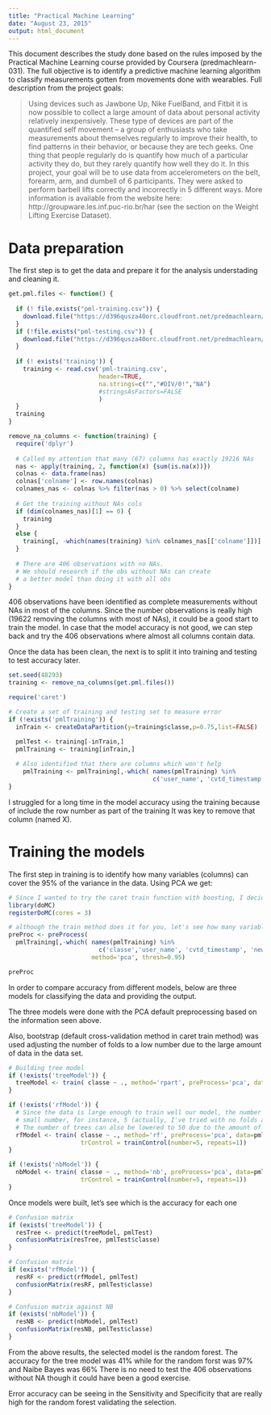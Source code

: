 ```yaml
---
title: "Practical Machine Learning"
date: "August 23, 2015"
output: html_document
---
```


This document describes the study done based on the rules imposed by the Practical Machine Learning course provided by Coursera (predmachlearn-031).
The full objective is to identify a predictive machine learning algorithm to classify measurements gotten from movements done with wearables. Full description from the project goals:

> Using devices such as Jawbone Up, Nike FuelBand, and Fitbit it is now possible to collect a large amount of data about personal activity relatively inexpensively. These type of devices are part of the quantified self movement – a group of enthusiasts who take measurements about themselves regularly to improve their health, to find patterns in their behavior, or because they are tech geeks. One thing that people regularly do is quantify how much of a particular activity they do, but they rarely quantify how well they do it. In this project, your goal will be to use data from accelerometers on the belt, forearm, arm, and dumbell of 6 participants. They were asked to perform barbell lifts correctly and incorrectly in 5 different ways. More information is available from the website here: http://groupware.les.inf.puc-rio.br/har (see the section on the Weight Lifting Exercise Dataset).

# Data preparation

The first step is to get the data and prepare it for the analysis understading and cleaning it.

```r
get.pml.files <- function() {
  
  if (! file.exists("pml-training.csv")) {
    download.file("https://d396qusza40orc.cloudfront.net/predmachlearn/pml-training.csv", "pml-training.csv", method="curl")
  }
  if (!file.exists("pml-testing.csv")) {
    download.file("https://d396qusza40orc.cloudfront.net/predmachlearn/pml-testing.csv", "pml-testing.csv", method="curl")
  }
  
  if (! exists('training')) {
    training <- read.csv('pml-training.csv', 
                         header=TRUE, 
                         na.strings=c("","#DIV/0!","NA")
                         #stringsAsFactors=FALSE
                         )
  }    
  training
}

remove_na_columns <- function(training) {
  require('dplyr')
  
  # Called my attention that many (67) columns has exactly 19216 NAs
  nas <- apply(training, 2, function(x) {sum(is.na(x))})
  colnas <- data.frame(nas)
  colnas['colname'] <- row.names(colnas)
  colnames_nas <- colnas %>% filter(nas > 0) %>% select(colname)
  
  # Get the training without NAs cols
  if (dim(colnames_nas)[1] == 0) {
    training
  }
  else {
    training[, -which(names(training) %in% colnames_nas[['colname']])]
  }
  
  # There are 406 observations with no NAs. 
  # We should research if the obs without NAs can create
  # a better model than doing it with all obs
}
```

406 observations have been identified as complete measurements without NAs in most of the columns. Since the number observations is really high (19622 removing the columns with most of NAs), it could be a good start to train the model. In case that the model accuracy is not good, we can step back and try the 406 observations where almost all columns contain data.

Once the data has been clean, the next is to split it into training and testing to test accuracy later.
```r
set.seed(48293)
training <- remove_na_columns(get.pml.files())

require('caret')

# Create a set of training and testing set to measure error
if (!exists('pmlTraining')) {
  inTrain <- createDataPartition(y=training$classe,p=0.75,list=FALSE)

  pmlTest <- training[-inTrain,]    
  pmlTraining <- training[inTrain,]
  
  # Also identified that there are columns which won't help 
    pmlTraining <- pmlTraining[,-which( names(pmlTraining) %in% 
                                        c('user_name', 'cvtd_timestamp', 'new_window', 'X'))]
}
```

I struggled for a long time in the model accuracy using the training because of include the row number as part of the training
It was key to remove that column (named X).

# Training the models

The first step in training is to identify how many variables (columns) can cover the 95% of the variance in the data. Using PCA we get:
```r
# Since I wanted to try the caret train function with boosting, I decided to do it in parallel
library(doMC)
registerDoMC(cores = 3)

# although the train method does it for you, let's see how many variables could cover the 90% of variance in the data
preProc <- preProcess(
  pmlTraining[,-which( names(pmlTraining) %in% 
                         c('classe','user_name', 'cvtd_timestamp', 'new_window'))], 
                       method='pca', thresh=0.95)

preProc
```

In order to compare accuracy from different models, below are three models for classifying the data and providing the output.

The three models were done with the PCA default preprocessing based on the information seen above.

Also, bootstrap (default cross-validation method in caret train method) was used adjusting the number of folds to a low number due to the large amount of data in the data set. 

```r
# Building tree model
if (!exists('treeModel')) {
  treeModel <- train( classe ~ ., method='rpart', preProcess='pca', data=pmlTraining)
}

if (!exists('rfModel')) {
  # Since the data is large enough to train well our model, the number of folds can be reduced to a
  # small number, for instance, 5 (actually, I've tried with no folds and works very good as well)
  # The number of trees can also be lowered to 50 due to the amount of variables predicting
  rfModel <- train( classe ~ ., method='rf', preProcess='pca', data=pmlTraining, prox=TRUE, ntree=50,
                    trControl = trainControl(number=5, repeats=1))
}

if (!exists('nbModel')) {
  nbModel <- train( classe ~ ., method='nb', preProcess='pca', data=pmlTraining,
                    trControl = trainControl(number=5, repeats=1))
}
```

Once models were built, let's see which is the accuracy for each one

```r
# Confusion matrix
if (exists('treeModel')) {
  resTree <- predict(treeModel, pmlTest)
  confusionMatrix(resTree, pmlTest$classe)
}

# Confusion matrix
if (exists('rfModel')) {
  resRF <- predict(rfModel, pmlTest)
  confusionMatrix(resRF, pmlTest$classe)
}

# Confusion matrix against NB
if (exists('nbModel')) {
  resNB <- predict(nbModel, pmlTest)
  confusionMatrix(resNB, pmlTest$classe)
}

```

From the above results, the selected model is the random forest.
The accuracy for the tree model was 41% while for the random forst was 97% and Naibe Bayes was 66%
There is no need to test the 406 observations without NA though it could have been a good exercise.

Error accuracy can be seeing in the Sensitivity and Specificity that are really high for the random forest validating the selection.